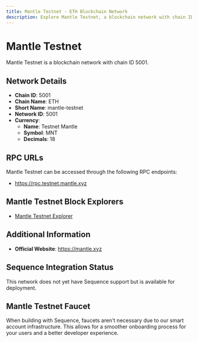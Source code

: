 ```yaml
--- 
title: Mantle Testnet - ETH Blockchain Network
description: Explore Mantle Testnet, a blockchain network with chain ID 5001. Learn about its native currency, Testnet Mantle, and how to interact with the network.
---
```


# Mantle Testnet

Mantle Testnet is a blockchain network with chain ID 5001.

## Network Details

- **Chain ID**: 5001
- **Chain Name**: ETH
- **Short Name**: mantle-testnet
- **Network ID**: 5001
- **Currency**: 
  - **Name**: Testnet Mantle
  - **Symbol**: MNT
  - **Decimals**: 18

## RPC URLs

Mantle Testnet can be accessed through the following RPC endpoints:

- https://rpc.testnet.mantle.xyz

## Mantle Testnet Block Explorers

- [Mantle Testnet Explorer](https://explorer.testnet.mantle.xyz)

## Additional Information

- **Official Website**: https://mantle.xyz

## Sequence Integration Status

This network does not yet have Sequence support but is available for deployment.

## Mantle Testnet Faucet

When building with Sequence, faucets aren't necessary due to our smart account infrastructure. This allows for a smoother onboarding process for your users and a better developer experience.
